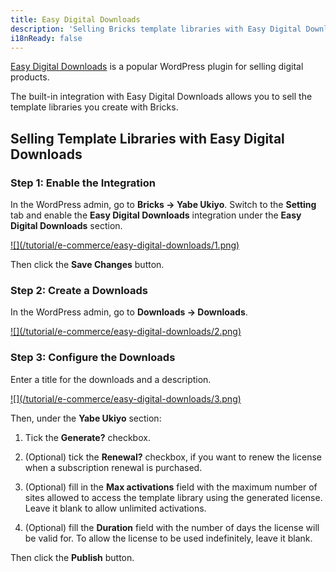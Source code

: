 ```yaml
---
title: Easy Digital Downloads
description: 'Selling Bricks template libraries with Easy Digital Downloads'
i18nReady: false
---
```


[Easy Digital Downloads](https://easydigitaldownloads.com/?ref=5375) is a popular WordPress plugin for selling digital products.

The built-in integration with Easy Digital Downloads allows you to sell the template libraries you create with Bricks.

## Selling Template Libraries with Easy Digital Downloads

### Step 1: Enable the Integration

In the WordPress admin, go to **Bricks → Yabe Ukiyo**. Switch to the **Setting** tab and enable the **Easy Digital Downloads** integration under the **Easy Digital Downloads** section.

<a data-fslightbox href="/tutorial/e-commerce/easy-digital-downloads/1.png">
![](/tutorial/e-commerce/easy-digital-downloads/1.png)
</a>

Then click the **Save Changes** button.

### Step 2: Create a Downloads

In the WordPress admin, go to **Downloads → Downloads**. 

<a data-fslightbox href="/tutorial/e-commerce/easy-digital-downloads/2.png">
![](/tutorial/e-commerce/easy-digital-downloads/2.png)
</a>

### Step 3: Configure the Downloads

Enter a title for the downloads and a description. 

<a data-fslightbox href="/tutorial/e-commerce/easy-digital-downloads/3.png">
![](/tutorial/e-commerce/easy-digital-downloads/3.png)
</a>

Then, under the **Yabe Ukiyo** section:

1. Tick the **Generate?** checkbox.

2. (Optional) tick the **Renewal?** checkbox, if you want to renew the license when a subscription renewal is purchased.

3. (Optional) fill in the **Max activations** field with the maximum number of sites allowed to access the template library using the generated license. Leave it blank to allow unlimited activations.

4. (Optional) fill the **Duration** field with the number of days the license will be valid for. To allow the license to be used indefinitely, leave it blank.

Then click the **Publish** button.